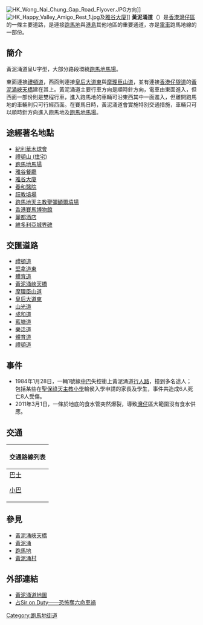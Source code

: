 {{distinguish|黃泥涌峽道}}
{{Infobox Hong Kong Street
|中文街道名稱 = 黃泥涌道
|英文街道名稱 = Wong Nai Chung Road
|圖片     = Image:HK HV Happy Valley Wong Nai Chung Road.jpg
|圖片說明 = 黃泥涌道一景：<br> 前方為跑馬地巴士總站，右邊是[[快活谷馬場|快活谷馬場]]，左邊有一列高級家具店，地下的電車路通往[[跑馬地總站|跑馬地電車總站]]
|路段總長度 = 1.5
|行車線數量 = 雙線單程
|所在地區 = [[香港|香港]][[香港島|香港島]][[跑馬地|跑馬地]]
|起點 = [[灣仔區|灣仔區]][[銅鑼灣|銅鑼灣]]<br/>[[禮頓道|禮頓道]]近[[勿地臣街|勿地臣街]]交界
|終點 = [[灣仔區|灣仔區]][[灣仔|灣仔]]<br/>[[摩理臣山道|摩理臣山道]]及[[皇后大道|皇后大道東]]交界
|通車日期 = 19世紀中
}}
[[File:HK_Wong_Nai_Chung_Gap_Road_Flyover.JPG|thumb]]方向]]
[[File:HK_Happy_Valley_Amigo_Rest_1.jpg|thumb]]及[[雅谷大廈|雅谷大廈]]]]
'''黃泥涌道'''（{{lang-en|Wong Nai Chung Road}}）是[[香港|香港]][[灣仔區|灣仔區]]的一條主要道路，是連接[[跑馬地|跑馬地]]與[[港島|港島]]其他地區的重要通道，亦是[[香港電車|電車]]跑馬地線的一部份。

== 簡介 ==
黃泥涌道呈U字型，大部分路段環繞[[跑馬地馬場|跑馬地馬場]]。

東面連接[[禮頓道|禮頓道]]，西面則連接[[皇后大道|皇后大道東]]與[[摩理臣山道|摩理臣山道]]，並有連接[[香港仔隧道|香港仔隧道]]的[[黃泥涌峽天橋|黃泥涌峽天橋]]建在其上。黃泥涌道主要行車方向是順時針方向，電車由東面進入，但西面一部份則是雙程行車，進入跑馬地的車輛可沿東西其中一面進入，但離開跑馬地的車輛則只可行經西面。在賽馬日時，黃泥涌道會實施特別交通措施，車輛只可以順時針方向進入跑馬地及[[跑馬地馬場|跑馬地馬場]]。

== 途經著名地點 ==
* [[紀利華木球會|紀利華木球會]]
* [[禮頓山_(住宅)|禮頓山 (住宅)]]
* [[跑馬地馬場|跑馬地馬場]] 
* [[雅谷餐廳|雅谷餐廳]]
* [[雅谷大廈|雅谷大廈]]
* [[養和醫院|養和醫院]]
* [[祆教墳場|祆教墳場]]
* [[跑馬地天主教聖彌額爾墳場|跑馬地天主教聖彌額爾墳場]]
* [[香港賽馬博物館|香港賽馬博物館]]
* [[麗都酒店|麗都酒店]]
* [[維多利亞城界碑|維多利亞城界碑]]

==交匯道路==
*[[禮頓道|禮頓道]]
*[[堅拿道東|堅拿道東]]
*[[體育道|體育道]]
*[[黃泥涌峽天橋|黃泥涌峽天橋]]
*[[摩理臣山道|摩理臣山道]]
*[[皇后大道東_(街道)|皇后大道東]]
*[[山光道|山光道]]
*[[成和道|成和道]]
*[[藍塘道|藍塘道]]
*[[樂活道|樂活道]]
*[[體育道|體育道]]
*[[禮頓道|禮頓道]]
== 事件 ==
*1984年1月28日，一輛1號線[[中華巴士|中巴]]失控衝上黃泥涌道[[行人路|行人路]]，撞到多名途人；包括某些在[[聖保祿天主教小學|聖保祿天主教小學]]輪侯入學申請的家長及學生，事件共造成6人死亡8人受傷。
*2011年3月1日，一條於地底的食水管突然爆裂，導致[[灣仔|灣仔]]區大範圍沒有食水供應。

== 交通 ==
{| class="mw-collapsible mw-collapsed wikitable" style="background:white; margin: 0 auto; width: auto;"  
! 交通路線列表
|-
|
;[[香港巴士|巴士]]
{{港島巴士簡單列表|1|1M|1P|8S|8X|19|19P}}
{{過海隧道巴士簡單列表|101R|102R|117}}
{{大嶼山巴士簡單列表|A17}}
;[[香港小巴|小巴]]
{{港島專線小巴簡單列表|5|30}}
|}

== 參見 ==
* [[黃泥涌峽天橋|黃泥涌峽天橋]]
* [[黃泥涌|黃泥涌]]
* [[跑馬地|跑馬地]]
* [[黃泥涌村|黃泥涌村]]

== 外部連結 ==
{{commonscat|Wong Nai Chung Road}}
* [http://www.centamap.com/scripts/centamap2.asp?lg=B5&cx=836966&cy=815019&zm=5&mx=836966&my=815019&ms=2&sx=&sy=&ss=0&sl=&vm=&lb=&ly= 黃泥涌道地圖] {{Wayback|url=http://www.centamap.com/scripts/centamap2.asp?lg=B5&cx=836966&cy=815019&zm=5&mx=836966&my=815019&ms=2&sx=&sy=&ss=0&sl=&vm=&lb=&ly= |date=20070926223949 }}
* [http://news.hkheadline.com/dailynews/headline_news_detail_columnist.asp?id=123563&section_name=wtt&kw=121 占Sir on Duty——恐怖奪六命車禍]

[[Category:跑馬地街道|Category:跑馬地街道]]